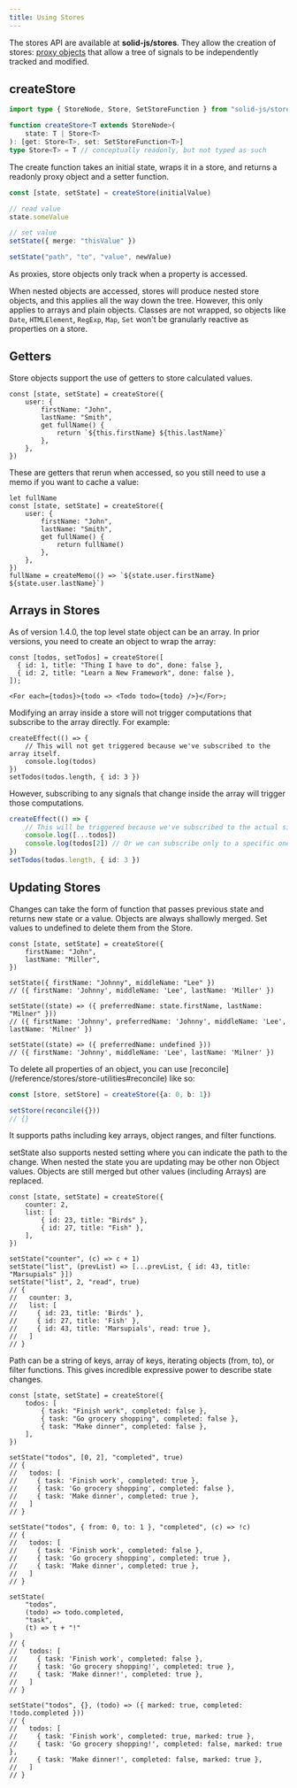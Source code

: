 ```yaml
---
title: Using Stores
---
```


The stores API are available at **solid-js/stores**.
They allow the creation of stores: [proxy objects](https://developer.mozilla.org/en-US/docs/Web/JavaScript/Reference/Global_Objects/Proxy) that allow a tree of signals to be independently tracked and modified.

## createStore

```ts
import type { StoreNode, Store, SetStoreFunction } from "solid-js/store"

function createStore<T extends StoreNode>(
	state: T | Store<T>
): [get: Store<T>, set: SetStoreFunction<T>]
type Store<T> = T // conceptually readonly, but not typed as such

```

The create function takes an initial state, wraps it in a store, and returns a readonly proxy object and a setter function.

```ts
const [state, setState] = createStore(initialValue)

// read value
state.someValue

// set value
setState({ merge: "thisValue" })

setState("path", "to", "value", newValue)

```

As proxies, store objects only track when a property is accessed.

When nested objects are accessed, stores will produce nested store objects, and this applies all the way down the tree.
However, this only applies to arrays and plain objects. Classes are not wrapped, so objects like `Date`, `HTMLElement`, `RegExp`, `Map`, `Set` won't be granularly reactive as properties on a store.

## Getters

Store objects support the use of getters to store calculated values.

```tsx
const [state, setState] = createStore({
	user: {
		firstName: "John",
		lastName: "Smith",
		get fullName() {
			return `${this.firstName} ${this.lastName}`
		},
	},
})

```

These are getters that rerun when accessed, so you still need to use a memo if you want to cache a value:

```tsx
let fullName
const [state, setState] = createStore({
	user: {
		firstName: "John",
		lastName: "Smith",
		get fullName() {
			return fullName()
		},
	},
})
fullName = createMemo(() => `${state.user.firstName} ${state.user.lastName}`)

```

## Arrays in Stores

As of version 1.4.0, the top level state object can be an array.
In prior versions, you need to create an object to wrap the array:

```tsx
const [todos, setTodos] = createStore([
  { id: 1, title: "Thing I have to do", done: false },
  { id: 2, title: "Learn a New Framework", done: false },
]);

<For each={todos}>{todo => <Todo todo={todo} />}</For>;
```

<Callout>
Modifying an array inside a store will not trigger computations that subscribe to the array directly.
For example:

```tsx
createEffect(() => {
	// This will not get triggered because we've subscribed to the array itself.
	console.log(todos)
})
setTodos(todos.length, { id: 3 })

```

However, subscribing to any signals that change inside the array will trigger those computations.

```ts
createEffect(() => {
	// This will be triggered because we've subscribed to the actual signals in the array.
	console.log([...todos])
	console.log(todos[2]) // Or we can subscribe only to a specific one.
})
setTodos(todos.length, { id: 3 })

```

</Callout>

## Updating Stores

Changes can take the form of function that passes previous state and returns new state or a value.
Objects are always shallowly merged.
Set values to undefined to delete them from the Store.

```tsx
const [state, setState] = createStore({
	firstName: "John",
	lastName: "Miller",
})

setState({ firstName: "Johnny", middleName: "Lee" })
// ({ firstName: 'Johnny', middleName: 'Lee', lastName: 'Miller' })

setState((state) => ({ preferredName: state.firstName, lastName: "Milner" }))
// ({ firstName: 'Johnny', preferredName: 'Johnny', middleName: 'Lee', lastName: 'Milner' })

setState((state) => ({ preferredName: undefined }))
// ({ firstName: 'Johnny', middleName: 'Lee', lastName: 'Milner' })
```

<Callout>
  To delete all properties of an object, you can use [reconcile](/reference/stores/store-utilities#reconcile) like so:

  ```ts
  const [store, setStore] = createStore({a: 0, b: 1})

  setStore(reconcile({}))
  // {}
  ```
</Callout>

It supports paths including key arrays, object ranges, and filter functions.

setState also supports nested setting where you can indicate the path to the change.
When nested the state you are updating may be other non Object values.
Objects are still merged but other values (including Arrays) are replaced.

```tsx
const [state, setState] = createStore({
	counter: 2,
	list: [
		{ id: 23, title: "Birds" },
		{ id: 27, title: "Fish" },
	],
})

setState("counter", (c) => c + 1)
setState("list", (prevList) => [...prevList, { id: 43, title: "Marsupials" }])
setState("list", 2, "read", true)
// {
//   counter: 3,
//   list: [
//     { id: 23, title: 'Birds' },
//     { id: 27, title: 'Fish' },
//     { id: 43, title: 'Marsupials', read: true },
//   ]
// }
```

Path can be a string of keys, array of keys, iterating objects (from, to), or filter functions.
This gives incredible expressive power to describe state changes.

```tsx
const [state, setState] = createStore({
	todos: [
		{ task: "Finish work", completed: false },
		{ task: "Go grocery shopping", completed: false },
		{ task: "Make dinner", completed: false },
	],
})

setState("todos", [0, 2], "completed", true)
// {
//   todos: [
//     { task: 'Finish work', completed: true },
//     { task: 'Go grocery shopping', completed: false },
//     { task: 'Make dinner', completed: true },
//   ]
// }

setState("todos", { from: 0, to: 1 }, "completed", (c) => !c)
// {
//   todos: [
//     { task: 'Finish work', completed: false },
//     { task: 'Go grocery shopping', completed: true },
//     { task: 'Make dinner', completed: true },
//   ]
// }

setState(
	"todos",
	(todo) => todo.completed,
	"task",
	(t) => t + "!"
)
// {
//   todos: [
//     { task: 'Finish work', completed: false },
//     { task: 'Go grocery shopping!', completed: true },
//     { task: 'Make dinner!', completed: true },
//   ]
// }

setState("todos", {}, (todo) => ({ marked: true, completed: !todo.completed }))
// {
//   todos: [
//     { task: 'Finish work', completed: true, marked: true },
//     { task: 'Go grocery shopping!', completed: false, marked: true },
//     { task: 'Make dinner!', completed: false, marked: true },
//   ]
// }
```
